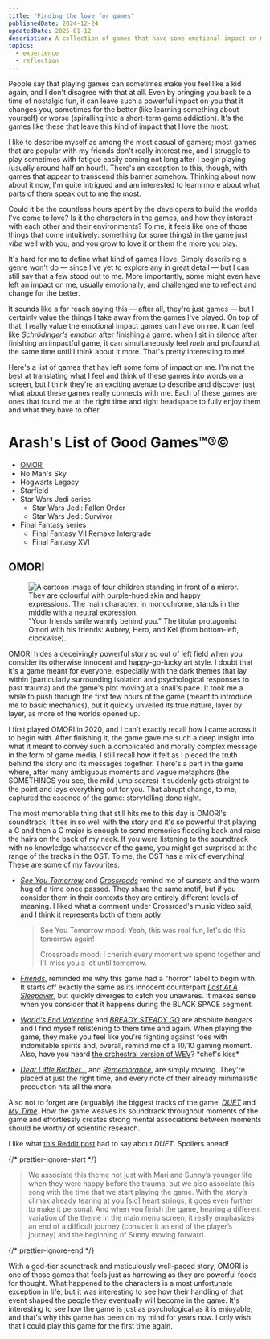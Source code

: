 ```yaml
---
title: "Finding the love for games"
publishedDate: 2024-12-24
updatedDate: 2025-01-12
description: A collection of games that have some emotional impact on me, along with what I feel about games and how I explore them.
topics:
  - experience
  - reflection
---
```



People say that playing games can sometimes make you feel like a kid again, and I don't disagree with that at all. Even by bringing you back to a time of nostalgic fun, it can leave such a powerful impact on you that it changes you, sometimes for the better (like learning something about yourself) or worse (spiralling into a short-term game addiction). It's the games like these that leave this kind of impact that I love the most.

I like to describe myself as among the most casual of gamers; most games that are popular with my friends don't really interest me, and I struggle to play sometimes with fatigue easily coming not long after I begin playing (usually around half an hour!). There's an exception to this, though, with games that appear to transcend this barrier somehow. Thinking about now about it now, I'm quite intrigued and am interested to learn more about what parts of them speak out to me the most.

Could it be the countless hours spent by the developers to build the worlds I've come to love? Is it the characters in the games, and how they interact with each other and their environments? To me, it feels like one of those things that come intuitively: something (or some things) in the game just _vibe_ well with you, and you grow to love it or them the more you play.

It's hard for me to define what kind of games I love. Simply describing a genre won't do — since I've yet to explore any in great detail — but I can still say that a few stood out to me. More importantly, some might even have left an impact on me, usually emotionally, and challenged me to reflect and change for the better.

It sounds like a far reach saying this — after all, they're just games — but I certainly value the things I take away from the games I've played. On top of that, I really value the emotional impact games can have on me. It can feel like _Schrödinger's emotion_ after finishing a game: when I sit in silence after finishing an impactful game, it can simultaneously feel _meh_ and profound at the same time until I think about it more. That's pretty interesting to me!

Here's a list of games that hav left some form of impact on me. I'm not the best at translating what I feel and think of these games into words on a screen, but I think they're an exciting avenue to describe and discover just what about these games really connects with me. Each of these games are ones that found me at the right time and right headspace to fully enjoy them and what they have to offer.

# Arash's List of Good Games™️®️©️

- [OMORI](#omori)
- No Man's Sky
- Hogwarts Legacy
- Starfield
- Star Wars Jedi series
  - Star Wars Jedi: Fallen Order
  - Star Wars Jedi: Survivor
- Final Fantasy series
  - Final Fantasy VII Remake Intergrade
  - Final Fantasy XVI

## OMORI

<figure>
  <img
    src="/images/finding-the-love-for-games/omori-mirror.gif"
    alt="A cartoon image of four children standing in front of a mirror. They are colourful with purple-hued skin and happy expressions. The main character, in monochrome, stands in the middle with a neutral expression."
  />
  <figcaption>
    "Your friends smile warmly behind you." The titular protagonist Omori with
    his friends: Aubrey, Hero, and Kel (from bottom-left, clockwise).
  </figcaption>
</figure>

OMORI hides a deceivingly powerful story so out of left field when you consider its otherwise innocent and happy-go-lucky art style. I doubt that it's a game meant for everyone, especially with the dark themes that lay within (particularly surrounding isolation and psychological responses to past trauma) and the game's plot moving at a snail's pace. It took me a while to push through the first few hours of the game (meant to introduce me to basic mechanics), but it quickly unveiled its true nature, layer by layer, as more of the worlds opened up.

I first played OMORI in 2020, and I can't exactly recall how I came across it to begin with. After finishing it, the game gave me such a deep insight into what it meant to convey such a complicated and morally complex message in the form of game media. I still recall how it felt as I pieced the truth behind the story and its messages together. There's a part in the game where, after many ambiguous moments and vague metaphors (<Spoiler>the SOMETHINGS you see</Spoiler>, the mild jump scares) it suddenly gets straight to the point and lays everything out for you. That abrupt change, to me, captured the essence of the game: storytelling done right.

The most memorable thing that still hits me to this day is OMORI's soundtrack. It ties in so well with the story and it's so powerful that playing a G and then a C major is enough to send memories flooding back and raise the hairs on the back of my neck. If you were listening to the soundtrack with no knowledge whatsoever of the game, you might get surprised at the range of the tracks in the OST. To me, the OST has a mix of everything! These are some of my favourites:

- [_See You Tomorrow_](https://youtu.be/MQYmjpdA_Pw?si=4hhFIL3_6NoECA_D) and [_Crossroads_](https://youtu.be/5s-1dej9Gsc?si=Xh3rEZ3AoZbtfhVM) remind me of sunsets and the warm hug of a time once passed. They share the same motif, but if you consider them in their contexts they are entirely different levels of meaning. I liked what a comment under Crossroad's music video said, and I think it represents both of them aptly:

  > See You Tomorrow mood: Yeah, this was real fun, let's do this tomorrow again!
  >
  > Crossroads mood: I cherish every moment we spend together and I'll miss you a lot until tomorrow.

- [_Friends._](https://youtu.be/FT4cMYqiOng?si=zh_LWCU_TjJ_BAu6) reminded me why this game had a "horror" label to begin with. It starts off exactly the same as its innocent counterpart [_Lost At A Sleepover_](https://youtu.be/hLDull8aPDw?si=q1loNYyMgE9voOta), but quickly diverges to catch you unawares. It makes sense when you consider that it <Spoiler>happens during the BLACK SPACE segment</Spoiler>.

- [_World's End Valentine_](https://youtu.be/rlQd9qWKjLM?si=2MTkAPGSZTYXgMkW) and [_BREADY STEADY GO_](https://youtu.be/QL_MA9kQ-0o?si=EMDpu2DJrgpKbXEc) are absolute _bangers_ and I find myself relistening to them time and again. When playing the game, they make you feel like you're fighting against foes with indomitable spirits and, overall, remind me of a 10/10 gaming moment. Also, have you heard [the orchestral version of WEV](https://youtu.be/OG6HJRpqs_8?si=DWq9VRzn0789UoqT&t=4066)? \*chef's kiss\*

- [_Dear Little Brother..._](https://youtu.be/t3b52Z2qtfw?si=I2dvw0s6eWt1Ko5Y) and [_Remembrance._](https://youtu.be/4f1v9u2Jbg8?si=DomCixYTSQygdEqS) are simply moving. They're placed at just the right time, and every note of their already minimalistic production hits all the more.

Also not to forget are (arguably) the biggest tracks of the game: [_DUET_](https://youtu.be/8ya9EhvcNsA?si=GPgz5hxiWlXa9Gh2) and [_My Time_](https://youtu.be/FdmELnpjTpw?si=1Rh3EfiqkEs97zhl). How the game weaves its soundtrack throughout moments of the game and effortlessly creates strong mental associations between moments should be worthy of scientific research.

I like what [this Reddit post](https://www.reddit.com/r/OMORI/comments/s1a2j5/what_makes_final_duet_so_emotional_analysis) had to say about _DUET_. Spoilers ahead!

{/* prettier-ignore-start */}

<blockquote>
  We associate this theme <Spoiler title={null} showIcon={false}>not just with Mari and Sunny’s younger life when they were happy before the trauma, but we also associate this song with the time that we start playing the game.</Spoiler> With the story’s climax already tearing at you [sic] heart strings, it goes even further to make it personal. <Spoiler title={null} showIcon={false}>And when you finish the game, hearing a different variation of the theme in the main menu screen, it really emphasizes an end of a difficult journey (consider it an end of the player’s journey) and the beginning of Sunny moving forward.</Spoiler>
</blockquote>

{/* prettier-ignore-end */}

With a god-tier soundtrack and meticulously well-paced story, OMORI is one of those games that feels just as harrowing as they are powerful foods for thought. What happened to the characters is a most unfortunate exception in life, but it was interesting to see how their handling of that event shaped the people they eventually will become in the game. It's interesting to see how the game is just as psychological as it is enjoyable, and that's why this game has been on my mind for years now. I only wish that I could play this game for the first time again.
